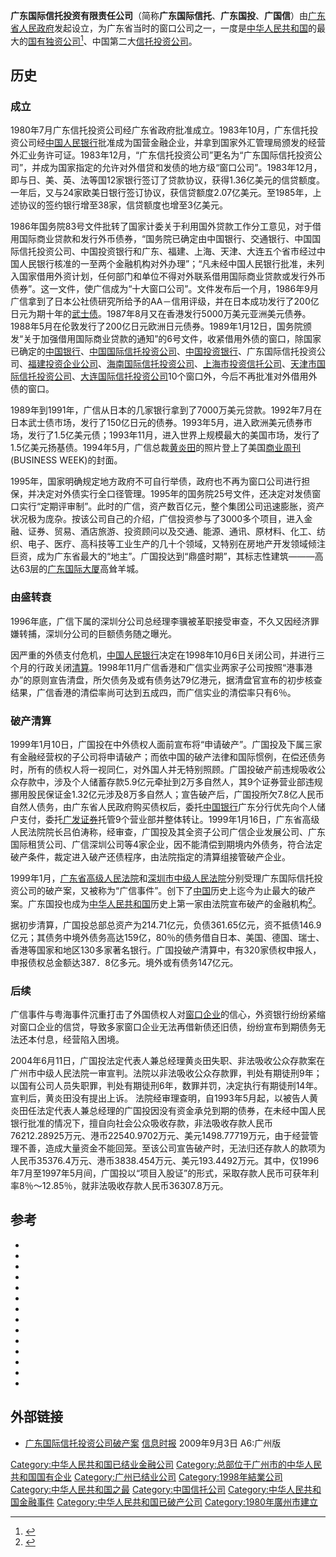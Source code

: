 {{non-free|time=2019-12-03T05:44:38+00:00}}
{{refimprove|time=2019-12-03T05:44:38+00:00}}
'''广东国际信托投资有限责任公司'''（简称'''广东国际信托'''、'''广东国投'''、'''广国信'''）由[[广东省人民政府|广东省人民政府]]发起设立，为广东省当时的窗口公司之一，一度是[[中华人民共和国|中华人民共和国]]的最大的[[国有独资公司|国有独资公司]]<ref>{{Cite news|title=INTERNATIONAL BUSINESS: Bankruptcy the Chinese Way; Foreign Bankers Are Shown to the End of the Line|url=https://www.nytimes.com/1999/01/22/business/international-business-bankruptcy-chinese-way-foreign-bankers-are-shown-end-line.html|newspaper=The New York Times|date=1999-01-22|accessdate=2021-08-28|issn=0362-4331|language=en-US|first=Mark|last=Landler|archive-date=2019-12-03|archive-url=https://web.archive.org/web/20191203060708/https://www.nytimes.com/1999/01/22/business/international-business-bankruptcy-chinese-way-foreign-bankers-are-shown-end-line.html|dead-url=no}}</ref>、中国第二大[[信托投资公司|信托投资公司]]。
==历史==

=== 成立 ===
1980年7月广东信托投资公司经广东省政府批准成立。1983年10月，广东信托投资公司经[[中国人民银行|中国人民银行]]批准成为国营金融企业，并拿到国家外汇管理局颁发的经营外汇业务许可证。1983年12月，“广东信托投资公司”更名为“广东国际信托投资公司”，并成为国家指定的允许对外借贷和发债的地方级“窗口公司”。1983年12月，即与日、美、英、法等国12家银行签订了贷款协议，获得1.36亿美元的信贷额度。一年后，又与24家欧美日银行签订协议，获信贷额度2.07亿美元。至1985年，上述协议的签约银行增至38家，信贷额度也增至3亿美元。

1986年国务院83号文件批转了国家计委关于利用国外贷款工作分工意见，对于借用国际商业贷款和发行外币债券，“国务院已确定由中国银行、交通银行、中国国际信托投资公司、中国投资银行和广东、福建、上海、天津、大连五个省市经过中国人民银行核准的一至两个金融机构对外办理”；“凡未经中国人民银行批准，未列入国家借用外资计划，任何部门和单位不得对外联系借用国际商业贷款或发行外币债券”。这一文件，使广信成为“十大窗口公司”。文件发布后一个月，1986年9月广信拿到了日本公社债研究所给予的AA－信用评级，并在日本成功发行了200亿日元为期十年的[[武士债|武士债]]。1987年8月又在香港发行5000万美元亚洲美元债券。1988年5月在伦敦发行了200亿日元欧洲日元债券。1989年1月12日，国务院颁发“关于加强借用国际商业贷款的通知”的6号文件，收紧借用外债的窗口，除国家已确定的[[中国银行|中国银行]]、[[中国国际信托投资公司|中国国际信托投资公司]]、[[中国投资银行|中国投资银行]]、广东国际信托投资公司、[[福建投资企业公司|福建投资企业公司]]、[[海南国际信托投资公司|海南国际信托投资公司]]、[[上海市投资信托公司|上海市投资信托公司]]、[[天津市国际信托投资公司|天津市国际信托投资公司]]、[[大连国际信托投资公司|大连国际信托投资公司]]10个窗口外，今后不再批准对外借用外债的窗口。

1989年到1991年，广信从日本的几家银行拿到了7000万美元贷款。1992年7月在日本武士债市场，发行了150亿日元的债券。1993年5月，进入欧洲美元债券市场，发行了1.5亿美元债；1993年11月，进入世界上规模最大的美国市场，发行了1.5亿美元扬基债。1994年5月，广信总裁[[黄炎田|黄炎田]]的照片登上了美国[[商业周刊|商业周刊]](BUSINESS WEEK)的封面。

1995年，国家明确规定地方政府不可自行举债，政府也不再为窗口公司进行担保，并决定对外债实行全口径管理。1995年的国务院25号文件，还决定对发债窗口实行“定期评审制”。此时的广信，资产数百亿元，整个集团公司迅速膨胀，资产状况极为庞杂。按该公司自己的介绍，广信投资参与了3000多个项目，进入金融、证券、贸易、酒店旅游、投资顾问以及交通、能源、通讯、原材料、化工、纺织、电子、医疗、高科技等工业生产的几十个领域，又特别在房地产开发领域倾注巨资，成为广东省最大的“地主”。广国投达到“鼎盛时期”，其标志性建筑———高达63层的[[广东国际大厦|广东国际大厦]]高耸羊城。

=== 由盛转衰 ===
1996年底，广信下属的深圳分公司总经理李骥被革职接受审查，不久又因经济罪嫌转捕，深圳分公司的巨额债务随之曝光。

因严重的外债支付危机，[[中国人民银行|中国人民银行]]决定在1998年10月6日关闭公司，并进行三个月的行政关闭[[清算_(金融)|清算]]。1998年11月广信香港和广信实业两家子公司按照“港事港办”的原则宣告清盘，所欠债务及或有债务达79亿港元，据清盘官宣布的初步核查结果，广信香港的清偿率尚可达到五成四，而广信实业的清偿率只有6％。

=== 破产清算 ===
1999年1月10日，广国投在中外债权人面前宣布将“申请破产”。广国投及下属三家有金融经营权的子公司将申请破产；而依中国的破产法律和国际惯例，在偿还债务时，所有的债权人将一视同仁，对外国人并无特别照顾。广国投破产前违规吸收公众存款中，涉及个人储蓄存款5.9亿元牵扯到2万多自然人，其9个证券营业部违规挪用股民保证金1.32亿元涉及8万多自然人；宣告破产后，广国投所欠7.8亿人民币自然人债务，由广东省人民政府购买债权后，委托[[中国银行|中国银行]]广东分行优先向个人储户支付，委托[[广发证券|广发证券]]托管9个营业部并整体转让。1999年1月16日，广东省高级人民法院院长吕伯涛称，经审查，广国投及其全资子公司广信企业发展公司、广东国际租赁公司、广信深圳公司等4家企业，因不能清偿到期境内外债务，符合法定破产条件，裁定进入破产还债程序，由法院指定的清算组接管破产企业。

1999年1月，[[广东省高级人民法院|广东省高级人民法院]]和[[深圳市中级人民法院|深圳市中级人民法院]]分别受理广东国际信托投资公司的破产案，又被称为“广信事件”。创下了[[中华人民共和国|中国]]历史上迄今为止最大的破产案。广东国投也成为[[中华人民共和国|中华人民共和国]]历史上第一家由法院宣布破产的金融机构<ref>{{Cite web|title=INTERNATIONAL FINANCIAL LAW REVIEW|url=https://www.angelfire.com/stars/tkchang/Banking_Reform_in_China.htm|access-date=2021-08-28|publisher=Angelfire|archive-url=https://web.archive.org/web/20110317003455/http://www.angelfire.com/stars/tkchang/Banking_Reform_in_China.htm|archive-date=2011-03-17|dead-url=no}}</ref>。

据初步清算，广国投总部总资产为214.71亿元，负债361.65亿元，资不抵债146.9亿元；其债务中境外债务高达159亿，80％的债务借自日本、美国、德国、瑞士、香港等国家和地区130多家著名银行。广国投破产清算中，有320家债权申报人，申报债权总金额达387．8亿多元。境外或有债务147亿元。

=== 后续 ===
广信事件与粤海事件沉重打击了外国债权人对[[窗口公司|窗口企业]]的信心，外资银行纷纷紧缩对窗口企业的信贷，导致多家窗口企业无法再借新债还旧债，纷纷宣布到期债务无法还本付息，经营陷入困境。

2004年6月11日，广国投法定代表人兼总经理黄炎田失职、非法吸收公众存款案在广州市中级人民法院一审宣判。法院以非法吸收公众存款罪，判处有期徒刑9年；以国有公司人员失职罪，判处有期徒刑6年，数罪并罚，决定执行有期徒刑14年。宣判后，黄炎田没有提出上诉。<!-- 黄炎田1983年进入广国投工作，先后在华侨部和金融投资部工作，任金融投资部经理、广国投总经理助理、副总经理、在1993年5月到1997年5月任广国投总经理兼党委书记。1998年9月，黄炎田被捕，2003年12月24日被起诉到广州市中级人民法院，罪名是非法吸收公众存款和玩忽职守。 -->法院经审理查明，自1993年5月起，以被告人黄炎田任法定代表人兼总经理的广国投因没有资金承兑到期的债券，在未经中国人民银行批准的情况下，擅自向社会公众吸收存款，非法吸收存款人民币76212.28925万元、港币22540.9702万元、美元1498.77719万元，由于经营管理不善，造成大量资金不能回笼。至该公司宣告破产时，无法归还存款人的款项为人民币35376.4万元、港币3838.454万元、美元193.4492万元。其中，仅1996年7月至1997年5月间，广国投以“项目入股证”的形式，采取存款人民币可获年利率8％～12.85％，就非法吸收存款人民币36307.8万元。
==参考==
* {{Cite web|title=Vanke trading suspended for Guangdong Trust Acquisition|url=https://www.scmp.com/business/article/2101405/vanke-trading-suspended-guangdong-trust-acquisition|date=2017-07-05|work=[[南華早報|South China Morning Post]]|language=en|access-date=2019-12-03|archive-date=2019-12-03|archive-url=https://web.archive.org/web/20191203060710/https://www.scmp.com/business/article/2101405/vanke-trading-suspended-guangdong-trust-acquisition|dead-url=no}}
* {{Cite web|title=Critic's empty coffers - Chinese finance|url=https://www.economist.com/finance-and-economics/1999/01/14/gitics-empty-coffers|date=1999-01-14|publisher=[[经济学人|The Economist]]|language=en-GB|archive-url=https://web.archive.org/web/20191203060710/https://www.economist.com/finance-and-economics/1999/01/14/gitics-empty-coffers|archive-date=2019-12-03|dead-url=yes}}
* {{Cite news|title=INTERNATIONAL BUSINESS: Bankruptcy the Chinese Way; Foreign Bankers Are Shown to the End of the Line|url=https://www.nytimes.com/1999/01/22/business/international-business-bankruptcy-chinese-way-foreign-bankers-are-shown-end-line.html|newspaper=[[纽约时报|The New York Times]]|date=1999-01-22|issn=0362-4331|language=en-US|first=Mark|last=Landler|accessdate=2019-12-03|archive-date=2019-12-03|archive-url=https://web.archive.org/web/20191203060708/https://www.nytimes.com/1999/01/22/business/international-business-bankruptcy-chinese-way-foreign-bankers-are-shown-end-line.html|dead-url=no}}
* {{Cite web|title=Chinese Investment Firm Gitic Collapses|url=https://www.latimes.com/archives/la-xpm-1999-jan-12-fi-62726-story.html|date=1999-01-12|work=[[洛杉磯時報|Los Angeles Times]]|language=en-US|access-date=2019-12-03|archive-date=2019-12-03|archive-url=https://web.archive.org/web/20191203060708/https://www.latimes.com/archives/la-xpm-1999-jan-12-fi-62726-story.html|dead-url=no}}
* {{Cite news|title=Gitic Creditors Are Shocked To Learn Extent of Their Losses|url=https://www.wsj.com/articles/SB924743965101288676|newspaper=[[华尔街日报|Wall Street Journal]]|date=1999-04-23|issn=0099-9660|language=en-US|accessdate=2019-12-03|archive-date=2019-12-03|archive-url=https://web.archive.org/web/20191203060715/https://www.wsj.com/articles/SB924743965101288676|dead-url=no}}
* {{Cite news|title=INTERNATIONAL BUSINESS: Bankruptcy the Chinese Way; Foreign Bankers Are Shown to the End of the Line|url=https://www.nytimes.com/1999/01/22/business/international-business-bankruptcy-chinese-way-foreign-bankers-are-shown-end-line.html|newspaper=The New York Times|date=1999-01-22|issn=0362-4331|language=en-US|first=Mark|last=Landler|accessdate=2019-12-03|archive-date=2019-12-03|archive-url=https://web.archive.org/web/20191203060708/https://www.nytimes.com/1999/01/22/business/international-business-bankruptcy-chinese-way-foreign-bankers-are-shown-end-line.html|dead-url=no}}
* {{Cite news|title=Ten Lessons of The Gitic Bankruptcy|url=https://www.wsj.com/articles/SB979247093771604391|newspaper=Wall Street Journal|date=2001-01-12|issn=0099-9660|language=en-US|accessdate=2019-12-03|archive-date=2019-12-03|archive-url=https://web.archive.org/web/20191203060711/https://www.wsj.com/articles/SB979247093771604391|dead-url=no}}
* {{Cite web|title=万科以551亿元竞得广东国投破产财产整体处置项目|url=http://www.xinhuanet.com//fortune/2017-06/29/c_1121235197.htm|date=2017-06-29|work=[[新华网|新华网]]|access-date=2019-12-03|archive-date=2019-12-03|archive-url=https://web.archive.org/web/20191203060711/http://www.xinhuanet.com//fortune/2017-06/29/c_1121235197.htm|dead-url=no}}
* {{Cite web|title=广东国投走向破产始末|url=http://finance.sina.com.cn/g/20030304/0705316481.shtml|date=2003-03-04|work=[[新浪|新浪]]|access-date=2019-12-03|archive-date=2019-12-03|archive-url=https://web.archive.org/web/20191203060712/http://finance.sina.com.cn/g/20030304/0705316481.shtml|dead-url=no}}
* {{Cite web|title=广东新闻：广东国投全记录：中国第一破产案始末|url=http://news.southcn.com/gdnews/hotspot/gdgt/slgc/200303010144.htm|date=2003-03-01|work=南方网|access-date=2019-12-03|archive-date=2019-12-03|archive-url=https://web.archive.org/web/20191203060712/http://news.southcn.com/gdnews/hotspot/gdgt/slgc/200303010144.htm|dead-url=no}}
* {{Cite web|title=70年要案纵览：广东国投公司破产案|url=http://www.sohu.com/a/329003345_117927|author=[[中华人民共和国最高人民法院|最高人民法院]]|date=2019-07-24|work=[[搜狐|搜狐]]|access-date=2019-12-03|archive-date=2019-12-03|archive-url=https://web.archive.org/web/20191203060711/http://www.sohu.com/a/329003345_117927|dead-url=no}}
* {{Cite web|title=广东国投公司破产案——首例非银行金融机构破产案|url=http://rmfyb.chinacourt.org/paper/html/2018-12/16/content_146831.htm|date=2018-12-16|work=[[人民法院新闻传媒总社|人民法院报]]|access-date=2019-12-03|archive-date=2021-08-28|archive-url=https://web.archive.org/web/20210828120650/http://rmfyb.chinacourt.org/paper/html/2018-12/16/content_146831.htm|dead-url=no}}
* {{Cite web|title=广国投首次分配破产财产|url=http://www.peopledaily.com.cn/GB/paper39/1862/299737.html|date=2000-11-04|publisher=[[人民网|人民网]]|archive-url=https://web.archive.org/web/20191203060713/http://www.peopledaily.com.cn/GB/paper39/1862/299737.html|archive-date=2019-12-03|dead-url=yes}}
* {{Cite web|title=重温广信破产案|url=http://www.ftchinese.com/story/001054776?archive|date=2014-02-12|work=[[金融时报_(英国)|FT中文网]]}}
{{Reflist}}

== 外部链接 ==

*[https://web.archive.org/web/20150408192013/http://informationtimes.dayoo.com/html/2009-09/03/content_690170.htm 广东国际信托投资公司破产案] [[信息时报|信息时报]] 2009年9月3日 A6:广州版

[[Category:中华人民共和国已结业金融公司|Category:中华人民共和国已结业金融公司]]
[[Category:总部位于广州市的中华人民共和国国有企业|Category:总部位于广州市的中华人民共和国国有企业]]
[[Category:广州已结业公司|Category:广州已结业公司]]
[[Category:1998年結業公司|Category:1998年結業公司]]
[[Category:中华人民共和国之最|Category:中华人民共和国之最]]
[[Category:中国信托公司|Category:中国信托公司]]
[[Category:中华人民共和国金融事件|Category:中华人民共和国金融事件]]
[[Category:中华人民共和国已破产公司|Category:中华人民共和国已破产公司]]
[[Category:1980年廣州市建立|Category:1980年廣州市建立]]